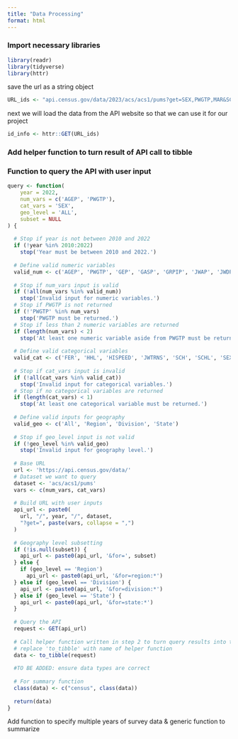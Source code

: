 ```yaml
---
title: "Data Processing"
format: html
---
```


### Import necessary libraries
```r
library(readr)
library(tidyverse)
library(httr)
```

save the url as a string object
```r
URL_ids <- "api.census.gov/data/2023/acs/acs1/pums?get=SEX,PWGTP,MAR&SCHL=24"
```

next we will load the data from the API website so that we can use it for our project
```r
id_info <- httr::GET(URL_ids)
```


### Add helper function to turn result of API call to tibble

### Function to query the API with user input

```r
query <- function(
    year = 2022,
    num_vars = c('AGEP', 'PWGTP'),
    cat_vars = 'SEX',
    geo_level = 'ALL',
    subset = NULL
) {
  
  # Stop if year is not between 2010 and 2022
  if (!year %in% 2010:2022)
    stop('Year must be between 2010 and 2022.')
  
  # Define valid numeric variables
  valid_num <- c('AGEP', 'PWGTP', 'GEP', 'GASP', 'GRPIP', 'JWAP', 'JWDP', 'JWMNP')
  
  # Stop if num_vars input is valid
  if (!all(num_vars %in% valid_num))
    stop('Invalid input for numeric variables.')
  # Stop if PWGTP is not returned
  if (!'PWGTP' %in% num_vars)
    stop('PWGTP must be returned.')
  # Stop if less than 2 numeric variables are returned
  if (length(num_vars) < 2)
    stop('At least one numeric variable aside from PWGTP must be returned.')
  
  # Define valid categorical variables
  valid_cat <- c('FER', 'HHL', 'HISPEED', 'JWTRNS', 'SCH', 'SCHL', 'SEX')
  
  # Stop if cat_vars input is invalid
  if (!all(cat_vars %in% valid_cat))
    stop('Invalid input for categorical variables.')
  # Stop if no categorical variables are returned
  if (length(cat_vars) < 1)
    stop('At least one categorical variable must be returned.')
  
  # Define valid inputs for geography
  valid_geo <- c('All', 'Region', 'Division', 'State')
  
  # Stop if geo_level input is not valid
  if (!geo_level %in% valid_geo)
    stop('Invalid input for geography level.')
  
  # Base URL
  url <- 'https://api.census.gov/data/'
  # Dataset we want to query
  dataset <- 'acs/acs1/pums'
  vars <- c(num_vars, cat_vars)
  
  # Build URL with user inputs
  api_url <- paste0(
    url, "/", year, "/", dataset,
    "?get=", paste(vars, collapse = ",")
  )
  
  # Geography level subsetting
  if (!is.null(subset)) {
    api_url <- paste0(api_url, '&for=', subset)
  } else {
    if (geo_level == 'Region')
      api_url <- paste0(api_url, '&for=region:*')
  } else if (geo_level == 'Division') {
    api_url <- paste0(api_url, '&for=division:*')
  } else if (geo_level == 'State') {
    api_url <- paste0(api_url, '&for=state:*')
  }
  
  # Query the API
  request <- GET(api_url)
  
  # Call helper function written in step 2 to turn query results into tibble
  # replace 'to_tibble' with name of helper function
  data <- to_tibble(request)
  
  #TO BE ADDED: ensure data types are correct
  
  # For summary function
  class(data) <- c("census", class(data))
  
  return(data)
}
```

Add function to specify multiple years of survey data & generic function to summarize
